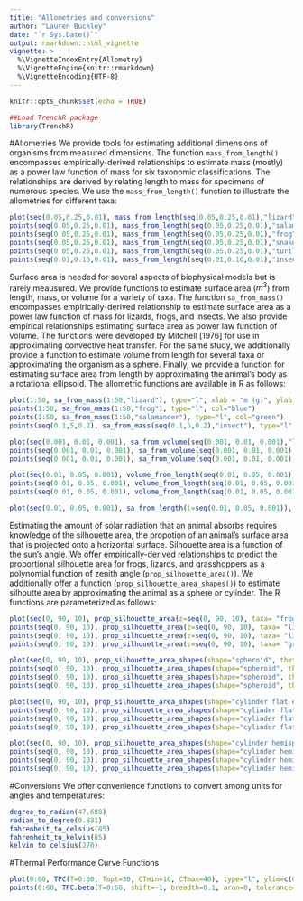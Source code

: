 ```yaml
---
title: "Allometries and conversions"
author: "Lauren Buckley"
date: "`r Sys.Date()`"
output: rmarkdown::html_vignette
vignette: >
  %\VignetteIndexEntry{Allometry}
  %\VignetteEngine{knitr::rmarkdown}
  %\VignetteEncoding{UTF-8}
---
```



```r
knitr::opts_chunk$set(echo = TRUE)
```

```r
##Load TrenchR package
library(TrenchR)
```

#Allometries
We provide tools for estimating additional dimensions of organisms from measured dimensions. The function `mass_from_length()` encompasses empirically-derived relationships to estimate mass (mostly) as a power law function of mass for six taxonomic classifications. The relationships are derived by relating length to mass for specimens of numerous species.  We use the `mass_from_length()` function to illustrate the allometries for different taxa: 
```r
plot(seq(0.05,0.25,0.01), mass_from_length(seq(0.05,0.25,0.01),"lizard"), type="l", xlab = "length (m)", ylab = "mass (g)", ylim=c(0,100))
points(seq(0.05,0.25,0.01), mass_from_length(seq(0.05,0.25,0.01),"salamander"), type="l", col="blue")
points(seq(0.05,0.25,0.01), mass_from_length(seq(0.05,0.25,0.01),"frog"), type="l", col="red")
points(seq(0.05,0.25,0.01), mass_from_length(seq(0.05,0.25,0.01),"snake"), type="l", col="green")
points(seq(0.05,0.25,0.01), mass_from_length(seq(0.05,0.25,0.01),"turtle"), type="l", col="orange")
points(seq(0.01,0.10,0.01), mass_from_length(seq(0.01,0.10,0.01),"insect"), type="l", col="purple")
```

Surface area is needed for several aspects of biophysical models but is rarely meausured. We provide functions to estimate surface area ($m^3$) from length, mass, or volume for a variety of taxa. The function `sa_from_mass()` encompasses empirically-derived relationship to estimate surface area as a power law function of mass for lizards, frogs, and insects.  We also provide empirical relationships estimating surface area as power law function of volume. The functions were developed by Mitchell [1976] for use in approximating convective heat transfer. For the same study, we additionally provide a function to estimate volume from length for several taxa or approximating the organism as a sphere. Finally, we provide a function for estimating surface area from length by approximating the animal's body as a rotational ellipsoid. The allometric functions are available in R as follows:
```r
plot(1:50, sa_from_mass(1:50,"lizard"), type="l", xlab = "m (g)", ylab = "surface area (m2)")
points(1:50, sa_from_mass(1:50,"frog"), type="l", col="blue")
points(1:50, sa_from_mass(1:50,"salamander"), type="l", col="green")
points(seq(0.1,5,0.2), sa_from_mass(seq(0.1,5,0.2),"insect"), type="l", col="purple")

plot(seq(0.001, 0.01, 0.001), sa_from_volume(seq(0.001, 0.01, 0.001),"lizard"), type="l", xlab = "volume (m^3)", ylab = "sa (m^2)")
points(seq(0.001, 0.01, 0.001), sa_from_volume(seq(0.001, 0.01, 0.001),"frog"), type="l", col="red")
points(seq(0.001, 0.01, 0.001), sa_from_volume(seq(0.001, 0.01, 0.001),"sphere"), type="l", col="green")

plot(seq(0.01, 0.05, 0.001), volume_from_length(seq(0.01, 0.05, 0.001),"lizard"), type="l", xlab = "length (m)", ylab = "volume (m^3)")
points(seq(0.01, 0.05, 0.001), volume_from_length(seq(0.01, 0.05, 0.001),"frog"), type="l")
points(seq(0.01, 0.05, 0.001), volume_from_length(seq(0.01, 0.05, 0.001),"sphere"), type="l")

plot(seq(0.01, 0.05, 0.001), sa_from_length(l=seq(0.01, 0.05, 0.001)), type="l", xlab = "length (m)", ylab = "surface area (m^2)")
```

Estimating the amount of solar radiation that an animal absorbs requires knowledge of the silhouette area, the propotion of an animal's surface area that is projected onto a horizontal surface. Silhouette area is a function of the sun's angle. We offer empirically-derived relationships to predict the proportional silhouette area for frogs, lizards, and grasshoppers as a polynomial function of zenith angle (`prop_silhouette_area()`).  We additionally offer a function (`prop_silhouette_area_shapes()`) to estimate silhoutte area by approximating the animal as a sphere or cylinder.  The R functions are parameterized as follows:
```r
plot(seq(0, 90, 10), prop_silhouette_area(z=seq(0, 90, 10), taxa= "frog"), type="l", xlab = "zenith angle (degree)", ylab = "proportion silhouette area", ylim=range(0,0.5))
points(seq(0, 90, 10), prop_silhouette_area(z=seq(0, 90, 10), taxa= "lizard", raz=0, posture="prostrate"), type="l", col="lightblue")
points(seq(0, 90, 10), prop_silhouette_area(z=seq(0, 90, 10), taxa= "lizard", raz=0, posture="elevated"), type="l", col="blue")
points(seq(0, 90, 10), prop_silhouette_area(z=seq(0, 90, 10), taxa= "grasshopper"), type="l", col="green")

plot(seq(0, 90, 10), prop_silhouette_area_shapes(shape="spheroid", theta=seq(0, 90, 10), h=0.4, d=0.39), type="l", xlab = "theta (degree)", ylab = "proportion silhouette area", ylim=c(0,0.35), lty="dashed")
points(seq(0, 90, 10), prop_silhouette_area_shapes(shape="spheroid", theta=seq(0, 90, 10), h=0.4, d=0.3), type="l")
points(seq(0, 90, 10), prop_silhouette_area_shapes(shape="spheroid", theta=seq(0, 90, 10), h=0.4, d=0.2), type="l")
points(seq(0, 90, 10), prop_silhouette_area_shapes(shape="spheroid", theta=seq(0, 90, 10), h=0.4, d=0.1), type="l")

plot(seq(0, 90, 10), prop_silhouette_area_shapes(shape="cylinder flat ends", theta=seq(0, 90, 10), h=0.4, d=0.4), type="l", lty="dashed", xlab = "theta (degree)", ylab = "proportion silhouette area", ylim=c(0,0.35))
points(seq(0, 90, 10), prop_silhouette_area_shapes(shape="cylinder flat ends", theta=seq(0, 90, 10), h=0.4, d=0.2), type="l")
points(seq(0, 90, 10), prop_silhouette_area_shapes(shape="cylinder flat ends", theta=seq(0, 90, 10), h=0.4, d=0.1), type="l")
points(seq(0, 90, 10), prop_silhouette_area_shapes(shape="cylinder flat ends", theta=seq(0, 90, 10), h=0.4, d=0.05), type="l")

plot(seq(0, 90, 10), prop_silhouette_area_shapes(shape="cylinder hemisphere ends", theta=seq(0, 90, 10), h=0.4, d=0.4), type="l", lty="dotted", xlab = "theta (degree)", ylab = "proportion silhouette area", ylim=c(0,0.35))
points(seq(0, 90, 10), prop_silhouette_area_shapes(shape="cylinder hemisphere ends", theta=seq(0, 90, 10), h=0.4, d=0.2), type="l")
points(seq(0, 90, 10), prop_silhouette_area_shapes(shape="cylinder hemisphere ends", theta=seq(0, 90, 10), h=0.4, d=0.1), type="l")
points(seq(0, 90, 10), prop_silhouette_area_shapes(shape="cylinder hemisphere ends", theta=seq(0, 90, 10), h=0.4, d=0.05), type="l")

```

#Conversions
We offer convenience functions to convert among units for angles and temperatures:
```r
degree_to_radian(47.608)
radian_to_degree(0.831)
fahrenheit_to_celsius(85)
fahrenheit_to_kelvin(85)
kelvin_to_celsius(270)
```

#Thermal Performance Curve Functions
```r
plot(0:60, TPC(T=0:60, Topt=30, CTmin=10, CTmax=40), type="l", ylim=c(0,3), ylab="performance", xlab="temperature (C)")
points(0:60, TPC.beta(T=0:60, shift=-1, breadth=0.1, aran=0, tolerance= 43, skew=0.7), type="l", lty="dashed")
```
